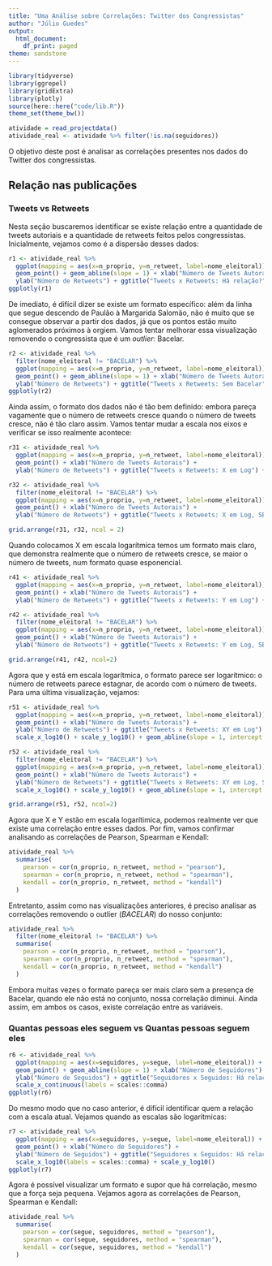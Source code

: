 ```yaml
---
title: "Uma Análise sobre Correlações: Twitter dos Congressistas"
author: "Júlio Guedes"
output:
  html_document:
    df_print: paged
theme: sandstone
---
```


```r
library(tidyverse)
library(ggrepel)
library(gridExtra)
library(plotly)
source(here::here("code/lib.R"))
theme_set(theme_bw())
```

```r
atividade = read_projectdata()
atividade_real <- atividade %>% filter(!is.na(seguidores))
```

O objetivo deste post é analisar as correlações presentes nos dados do Twitter dos congressistas.

## Relação nas publicações

### Tweets vs Retweets

Nesta seção buscaremos identificar se existe relação entre a quantidade de tweets autoriais e a quantidade de retweets feitos pelos congressistas. Inicialmente, vejamos como é a dispersão desses dados:

```r
r1 <- atividade_real %>%
  ggplot(mapping = aes(x=n_proprio, y=n_retweet, label=nome_eleitoral)) +
  geom_point() + geom_abline(slope = 1) + xlab("Número de Tweets Autorais") +
  ylab("Número de Retweets") + ggtitle("Tweets x Retweets: Há relação?")
ggplotly(r1)
```

De imediato, é difícil dizer se existe um formato específico: além da linha que segue descendo de Paulão à Margarida Salomão, não é muito que se consegue observar a partir dos dados, já que os pontos estão muito aglomerados próximos à orgiem. Vamos tentar melhorar essa visualização removendo o congressista que é um _outlier_: Bacelar.

```r
r2 <- atividade_real %>%
  filter(nome_eleitoral != "BACELAR") %>%
  ggplot(mapping = aes(x=n_proprio, y=n_retweet, label=nome_eleitoral)) +
  geom_point() + geom_abline(slope = 1) + xlab("Número de Tweets Autorais") +
  ylab("Número de Retweets") + ggtitle("Tweets x Retweets: Sem Bacelar")
ggplotly(r2)
```

Ainda assim, o formato dos dados não é tão bem definido: embora pareça vagamente que o número de retweets cresce quando o número de tweets cresce, não é tão claro assim. Vamos tentar mudar a escala nos eixos e verificar se isso realmente acontece:

```r
r31 <- atividade_real %>%
  ggplot(mapping = aes(x=n_proprio, y=n_retweet, label=nome_eleitoral)) +
  geom_point() + xlab("Número de Tweets Autorais") +
  ylab("Número de Retweets") + ggtitle("Tweets x Retweets: X em Log") + scale_x_log10()

r32 <- atividade_real %>%
  filter(nome_eleitoral != "BACELAR") %>%
  ggplot(mapping = aes(x=n_proprio, y=n_retweet, label=nome_eleitoral)) +
  geom_point() + xlab("Número de Tweets Autorais") +
  ylab("Número de Retweets") + ggtitle("Tweets x Retweets: X em Log, SB") + scale_x_log10()

grid.arrange(r31, r32, ncol = 2)
```

Quando colocamos X em escala logarítmica temos um formato mais claro, que demonstra realmente que o número de retweets cresce, se maior o número de tweets, num formato quase esponencial.

```r
r41 <- atividade_real %>%
  ggplot(mapping = aes(x=n_proprio, y=n_retweet, label=nome_eleitoral)) +
  geom_point() + xlab("Número de Tweets Autorais") +
  ylab("Número de Retweets") + ggtitle("Tweets x Retweets: Y em Log") + scale_y_log10()

r42 <- atividade_real %>%
  filter(nome_eleitoral != "BACELAR") %>%
  ggplot(mapping = aes(x=n_proprio, y=n_retweet, label=nome_eleitoral)) +
  geom_point() + xlab("Número de Tweets Autorais") +
  ylab("Número de Retweets") + ggtitle("Tweets x Retweets: Y em Log, SB") + scale_y_log10()

grid.arrange(r41, r42, ncol=2)
```

Agora que y está em escala logarítmica, o formato parece ser logarítmico: o número de retweets parece estagnar, de acordo com o número de tweets. Para uma última visualização, vejamos:

```r
r51 <- atividade_real %>%
  ggplot(mapping = aes(x=n_proprio, y=n_retweet, label=nome_eleitoral)) +
  geom_point() + xlab("Número de Tweets Autorais") +
  ylab("Número de Retweets") + ggtitle("Tweets x Retweets: XY em Log") +
  scale_x_log10() + scale_y_log10() + geom_abline(slope = 1, intercept = -.7)

r52 <- atividade_real %>%
  filter(nome_eleitoral != "BACELAR") %>%
  ggplot(mapping = aes(x=n_proprio, y=n_retweet, label=nome_eleitoral)) +
  geom_point() + xlab("Número de Tweets Autorais") +
  ylab("Número de Retweets") + ggtitle("Tweets x Retweets: XY em Log, SB") +
  scale_x_log10() + scale_y_log10() + geom_abline(slope = 1, intercept = -.7)

grid.arrange(r51, r52, ncol=2)
```

Agora que X e Y estão em escala logarítimica, podemos realmente ver que existe uma correlação entre esses dados. Por fim, vamos confirmar analisando as correlações de Pearson, Spearman e Kendall:

```r
atividade_real %>%
  summarise(
    pearson = cor(n_proprio, n_retweet, method = "pearson"),
    spearman = cor(n_proprio, n_retweet, method = "spearman"),
    kendall = cor(n_proprio, n_retweet, method = "kendall")
  )
```

Entretanto, assim como nas visualizações anteriores, é preciso analisar as correlações removendo o outlier (_BACELAR_) do nosso conjunto:

```r
atividade_real %>%
  filter(nome_eleitoral != "BACELAR") %>%
  summarise(
    pearson = cor(n_proprio, n_retweet, method = "pearson"),
    spearman = cor(n_proprio, n_retweet, method = "spearman"),
    kendall = cor(n_proprio, n_retweet, method = "kendall")
  )
```

Embora muitas vezes o formato pareça ser mais claro sem a presença de Bacelar, quando ele não está no conjunto, nossa correlação diminui. Ainda assim, em ambos os casos, existe correlação entre as variáveis.

### Quantas pessoas eles seguem vs Quantas pessoas seguem eles

```r
r6 <- atividade_real %>%
  ggplot(mapping = aes(x=seguidores, y=segue, label=nome_eleitoral)) +
  geom_point() + geom_abline(slope = 1) + xlab("Número de Seguidores") +
  ylab("Número de Seguidos") + ggtitle("Seguidores x Seguidos: Há relação?") +
  scale_x_continuous(labels = scales::comma)
ggplotly(r6)
```

Do mesmo modo que no caso anterior, é difícil identificar quem a relação com a escala atual. Vejamos quando as escalas são logarítmicas:

```r
r7 <- atividade_real %>%
  ggplot(mapping = aes(x=seguidores, y=segue, label=nome_eleitoral)) +
  geom_point() + xlab("Número de Seguidores") +
  ylab("Número de Seguidos") + ggtitle("Seguidores x Seguidos: Há relação?") +
  scale_x_log10(labels = scales::comma) + scale_y_log10()
ggplotly(r7)
```

Agora é possível visualizar um formato e supor que há correlação, mesmo que a força seja pequena. Vejamos agora as correlações de Pearson, Spearman e Kendall:

```r
atividade_real %>%
  summarise(
    pearson = cor(segue, seguidores, method = "pearson"),
    spearman = cor(segue, seguidores, method = "spearman"),
    kendall = cor(segue, seguidores, method = "kendall")
  )
```


